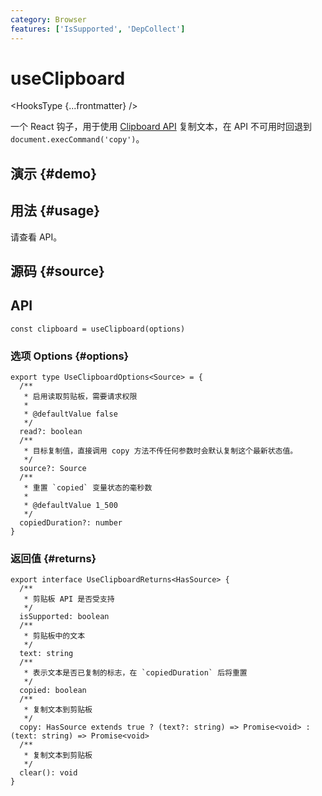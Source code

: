 ```yaml
---
category: Browser
features: ['IsSupported', 'DepCollect']
---
```


# useClipboard


<HooksType {...frontmatter} />

一个 React 钩子，用于使用 [Clipboard API](https://developer.mozilla.org/zh-CN/docs/Web/API/Clipboard_API) 复制文本，在 API 不可用时回退到 `document.execCommand('copy')`。

## 演示 \{#demo}


<App />

## 用法 \{#usage}

请查看 API。

## 源码 \{#source}


<Source />

## API

```tsx
const clipboard = useClipboard(options)
```

### 选项 Options \{#options}

```tsx
export type UseClipboardOptions<Source> = {
  /**
   * 启用读取剪贴板，需要请求权限
   *
   * @defaultValue false
   */
  read?: boolean
  /**
   * 目标复制值，直接调用 copy 方法不传任何参数时会默认复制这个最新状态值。
   */
  source?: Source
  /**
   * 重置 `copied` 变量状态的毫秒数
   *
   * @defaultValue 1_500
   */
  copiedDuration?: number
}
```

### 返回值 \{#returns}

```tsx
export interface UseClipboardReturns<HasSource> {
  /**
   * 剪贴板 API 是否受支持
   */
  isSupported: boolean
  /**
   * 剪贴板中的文本
   */
  text: string
  /**
   * 表示文本是否已复制的标志，在 `copiedDuration` 后将重置
   */
  copied: boolean
  /**
   * 复制文本到剪贴板
   */
  copy: HasSource extends true ? (text?: string) => Promise<void> : (text: string) => Promise<void>
  /**
   * 复制文本到剪贴板
   */
  clear(): void
}
```
